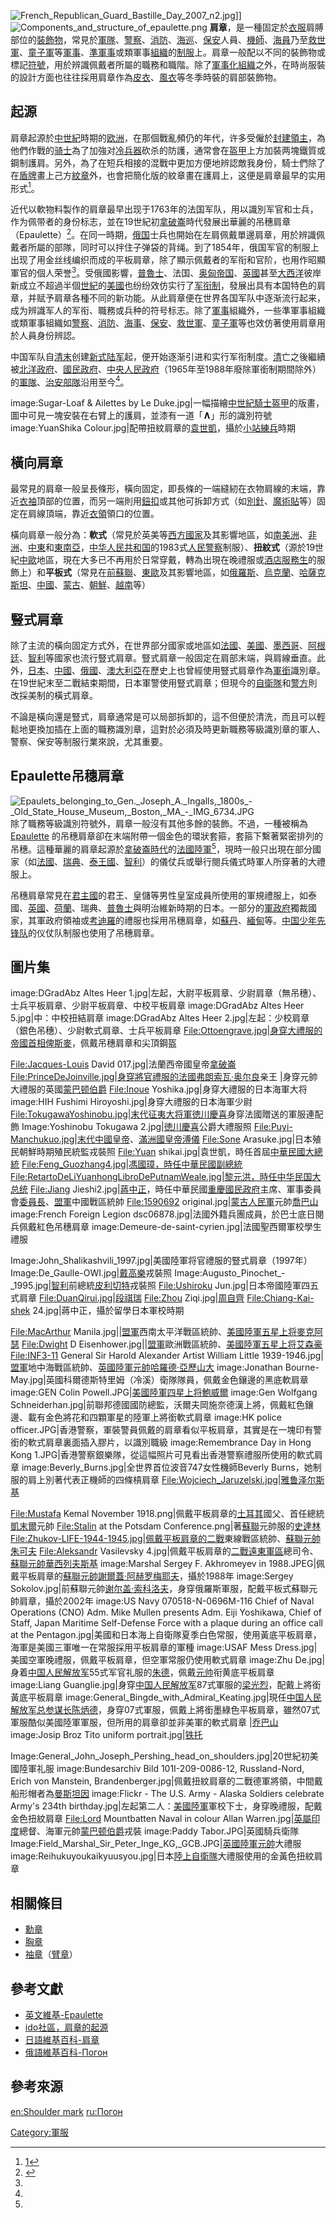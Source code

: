 [[Image:French_Republican_Guard_Bastille_Day_2007_n2.jpg|thumb]]]]
[[Image:Components_and_structure_of_epaulette.png|thumb]]
'''肩章'''，是一種固定於[[衣服|衣服]]肩膊部位的[[裝飾物|裝飾物]]，常見於[[軍隊|軍隊]]、[[警察|警察]]、[[消防|消防]]、[[海巡|海巡]]、[[保安|保安]]人員、[[機師|機師]]、[[海員|海員]]乃至[[救世軍|救世軍]]、[[童子軍|童子軍]]等[[軍事|軍事]]、[[準軍事|準軍事]]或類軍事[[组织_(社会学)|組織]]的[[制服|制服]]上。肩章一般配以不同的裝飾物或標記[[符號|符號]]，用於辨識佩戴者所屬的職務和職階。除了[[軍事化組織|軍事化組織]]之外，在時尚服裝的設計方面也往往採用肩章作為[[皮衣|皮衣]]、[[風衣|風衣]]等冬季時裝的肩部裝飾物。

==起源==
肩章起源於[[中世紀|中世紀]]時期的[[欧洲|欧洲]]，在那個戰亂頻仍的年代，许多受僱於[[封建|封建]][[領主|領主]]，為他們作戰的[[骑士|骑士]]為了加強对[[冷兵器|冷兵器]]砍杀的防護，通常會在[[盔甲|盔甲]]上方加裝两塊鐵質或鋼制護肩。另外，為了在短兵相接的混戰中更加方便地辨認敵我身份，騎士們除了在[[盾牌|盾牌]]畫上己方[[紋章學|紋章]]外，也會把簡化版的紋章畫在護肩上，这便是肩章最早的实用形式<ref name="IDO">[http://ido.thethirdmedia.com/article/frame.aspx?turl=http%3a//ido.3mt.com.cn/article/200611/show537531c17p1.ibod&rurl=&title=%u519B%u793C%u7684%u8D77%u6E90%u548C%u80A9%u7AE0%u3001%u7EFF%u519B%u88C5%u7684%u7531%u6765%uE004%20%u8F6C%u8F7D_%u4E2D%u56FD%u7A7A%u519B%u8D77%u6362%u53D1%u65B0%u5F0F%u519B%u88C5%20%u7EC4%u56FE%20%A0%20%u56FE%20---%20ido.3mt.com.cn]{{Dead link|date=2019年6月 |bot=InternetArchiveBot |fix-attempted=yes }}</ref>。

近代以軟物料製作的肩章最早出现于1763年的法国军队，用以識別军官和士兵，作为佩带者的身份标志，並在19世紀初[[拿破崙|拿破崙]]時代發展出華麗的吊穗肩章（Epaulette）<ref name="en wikipedia">{{Cite web |url=http://en.wikipedia.org/wiki/Epaulette |title=存档副本 |access-date=2011-06-18 |archive-date=2021-02-03 |archive-url=https://web.archive.org/web/20210203121439/https://en.wikipedia.org/wiki/Epaulette |dead-url=no }}</ref>。在同一時期，[[俄羅斯帝國|俄国]]士兵也開始在左肩佩戴單邊肩章，用於辨識佩戴者所屬的部隊，同时可以拌住子弹袋的背绳。到了1854年，俄国军官的制服上出现了用金丝线编织而成的平板肩章，除了顯示佩戴者的军衔和官阶，也用作昭顯軍官的個人荣誉<ref name="IDO"/>。受俄國影響，[[普魯士|普魯士]]、法国、[[奥匈帝国|奥匈帝国]]、[[大英帝國|英國]]甚至[[大西洋|大西洋]]彼岸新成立不超過半個[[世紀|世紀]]的[[美國|美國]]也纷纷效仿实行了[[军衔制|军衔制]]，發展出具有本国特色的肩章，并赋予肩章各種不同的新功能。从此肩章便在世界各国军队中逐渐流行起来，成为辨識军人的军衔、職務或兵种的符号标志。除了[[軍事|軍事]]組織外，一些準軍事組織或類軍事組織如[[警察|警察]]、[[消防|消防]]、[[海事|海事]]、[[保安|保安]]、[[救世軍|救世軍]]、[[童子軍|童子軍]]等也效仿著使用肩章用於人員身份辨認。

中国军队自[[清末|清末]]创建[[新军|新式陆军]]起，便开始逐渐引进和实行军衔制度。[[清朝|清]]亡之後繼續被[[北洋政府|北洋政府]]、[[國民政府|國民政府]]、[[中央人民政府|中央人民政府]]（1965年至1988年廢除軍銜制期間除外）的[[軍隊|軍隊]]、[[警察|治安部隊]]沿用至今<ref name="IDO"/>。
<gallery caption="" perrow="5" >
image:Sugar-Loaf & Ailettes by Le Duke.jpg|一幅描繪[[中世紀|中世紀]][[騎士|騎士]][[盔甲|盔甲]]的版畫，圖中可見一塊安裝在右臂上的護肩，並漆有一道「<big>'''∧'''</big>」形的識別符號
image:YuanShika Colour.jpg|配帶扭紋肩章的[[袁世凱|袁世凱]]，攝於[[小站練兵|小站練兵]]時期
</gallery>

==橫向肩章==
最常見的肩章一般呈長條形，橫向固定，即長條的一端縫紉在衣物肩線的末端，靠近[[衣袖|衣袖]]頂部的位置，而另一端則用[[鈕扣|鈕扣]]或其他可拆卸方式（如[[別針|別針]]、[[魔術貼|魔術貼]]等）固定在肩線頂端，靠近[[衣領|衣領]]領口的位置。

橫向肩章一般分為：'''軟式'''（常見於英美等[[西方國家|西方國家]]及其影響地區，如[[南美洲|南美洲]]、[[非洲|非洲]]、[[中東|中東]]和[[東南亞|東南亞]]，[[中华人民共和国|中华人民共和国]]的1983式[[人民警察|人民警察]]制服）、'''扭紋式'''（源於19世紀[[中歐|中歐]]地區，現在大多已不再用於日常穿戴，轉為出現在晚禮服或[[酒店|酒店]][[服務生|服務生]]的服飾上）和'''平板式'''（常見在[[前蘇聯|前蘇聯]]、[[東歐|東歐]]及其影響地區，如[[俄羅斯|俄羅斯]]、[[烏克蘭|烏克蘭]]、[[哈薩克斯坦|哈薩克斯坦]]、[[中國|中國]]、[[蒙古|蒙古]]、[[朝鮮|朝鮮]]、[[越南|越南]]等）

==豎式肩章==
除了主流的橫向固定方式外，在世界部分國家或地區如[[法國|法國]]、[[美國|美國]]、[[墨西哥|墨西哥]]、[[阿根廷|阿根廷]]、[[智利|智利]]等國家也流行豎式肩章。豎式肩章一般固定在肩部末端，與肩線垂直。此外，[[日本帝國|日本]]、[[中華民國|中國]]、[[俄羅斯帝國|俄國]]、[[澳大利亞|澳大利亞]]在歷史上也曾經使用豎式肩章作為[[軍銜|軍銜]]識別章。在19世紀末至二戰結束期間，日本軍警使用豎式肩章；但現今的[[日本自衛隊|自衛隊]]和[[日本警察|警方]]則改採美制的橫式肩章。

不論是橫向還是豎式，肩章通常是可以局部拆卸的，這不但便於清洗，而且可以輕鬆地更換加插在上面的職務識別章，這對於必須及時更新職務等級識別章的軍人、警察、保安等制服行業來說，尤其重要。

==Epaulette吊穗肩章==
[[File:Epaulets_belonging_to_Gen._Joseph_A._Ingalls,_1800s_-_Old_State_House_Museum,_Boston,_MA_-_IMG_6734.JPG|right]]除了職務等級識別符號外，肩章一般沒有其他多餘的裝飾。不過，一種被稱為[http://en.wikipedia.org/wiki/Epaulette Epaulette] {{Wayback|url=http://en.wikipedia.org/wiki/Epaulette |date=20210203121439 }}的吊穗肩章卻在末端附帶一個金色的環狀套箍，套箍下繫著緊密排列的吊穗。這種華麗的肩章起源於[[拿破崙時代|拿破崙時代]]的[[法國陸軍|法國陸軍]]<ref name="en wikipedia"/>，現時一般只出現在部分國家（如[[法國|法國]]、[[瑞典|瑞典]]、[[泰王國|泰王國]]、[[智利|智利]]）的儀仗兵或舉行閱兵儀式時軍人所穿著的大禮服上。

吊穗肩章常見在[[君主國|君主國]]的君王、皇儲等男性皇室成員所使用的軍規禮服上，如泰國、[[英國|英國]]、[[荷蘭|荷蘭]]、瑞典、[[普魯士|普魯士]]與明治維新時期的日本。一部分的[[軍政府|軍政府]]獨裁國家，其軍政府領袖或[[考迪羅|考迪羅]]的禮服也採用吊穗肩章，如[[蘇丹|蘇丹]]、[[緬甸|緬甸]]等。[[中国少年先锋队|中国少年先锋队]]的仪仗队制服也使用了吊穗肩章。

==圖片集==

<gallery caption="德意志帝国時代各種肩章" perrow="5" >
image:DGradAbz Altes Heer 1.jpg|左起，大尉平板肩章、少尉肩章（無吊穗）、士兵平板肩章、少尉平板肩章、中校平板肩章
image:DGradAbz Altes Heer 5.jpg|中：中校扭結肩章
image:DGradAbz Altes Heer 2.jpg|左起：少校肩章（銀色吊穗）、少尉軟式肩章、士兵平板肩章
File:Ottoengrave.jpg|身穿大禮服的帝國首相[[俾斯麥|俾斯麥]]，佩戴吊穗肩章和尖頂鋼盔</gallery>

<gallery caption="吊穗肩章" perrow="5" >
File:Jacques-Louis David 017.jpg|法蘭西帝國皇帝[[拿破崙|拿破崙]]
File:PrinceDeJoinville.jpg|身穿將官禮服的法國[[弗朗索瓦·奥尔良_(儒安维尔亲王)|弗朗索瓦·奥尔良]]亲王
|身穿元帥大禮服的英國[[路易斯·蒙巴頓，第一代緬甸的蒙巴頓伯爵|蒙巴顿伯爵]]
File:Inoue Yoshika.jpg|身穿大禮服的日本海軍大将
image:HIH Fushimi Hiroyoshi.jpg|身穿大禮服的日本海軍少尉
File:TokugawaYoshinobu.jpg|末代[[征夷大将軍|征夷大将軍]][[徳川慶喜|徳川慶喜]]身穿法國贈送的軍服連配飾
Image:Yoshinobu Tokugawa 2.jpg|[[徳川慶喜|徳川慶喜]]公爵大禮服照
File:Puyi-Manchukuo.jpg|末代[[中國皇帝|中國皇帝]]、[[滿洲國皇帝|滿洲國皇帝]][[溥儀|溥儀]]
File:Sone Arasuke.jpg|日本殖民朝鮮時期殖民統監戎裝照
File:Yuan shikai.jpg|袁世凱，時任首屆[[中華民國大總統|中華民國大總統]]
File:Feng_Guozhang4.jpg|馮國璋，時任[[中華民國副總統|中華民國副總統]]
File:RetartoDeLiYuanhongLibroDePutnamWeale.jpg|黎元洪，時任中华民国大总统
File:Jiang Jieshi2.jpg|[[蔣中正|蔣中正]]，時任中華民國[[重慶國民政府|重慶國民政府]]主席、軍事委員會[[委員長|委員長]]、[[盟軍|盟軍]]中國戰區統帥
File:1590692 original.jpg|[[蒙古人民軍|蒙古人民軍]]元帥[[喬巴山|喬巴山]]
image:French Foreign Legion dsc06878.jpg|法國外籍兵團成員，於巴士底日閱兵佩戴紅色吊穗肩章
image:Demeure-de-saint-cyrien.jpg|法國聖西爾軍校學生禮服
</gallery>

<gallery caption="豎式肩章" perrow="5">
Image:John_Shalikashvili_1997.jpg|美國陸軍将官禮服的豎式肩章（1997年）
Image:De_Gaulle-OWI.jpg|[[戴高樂|戴高樂]]戎裝照
Image:Augusto_Pinochet_-_1995.jpg|[[智利|智利]]前總統[[奥古斯托·皮诺切特|皮利切特]]戎裝照
File:Ushiroku Jun.jpg|日本帝國陸軍四五式肩章
File:DuanQirui.jpg|段祺瑞
File:Zhou Ziqi.jpg|[[周自齊|周自齊]]
File:Chiang-Kai-shek 24.jpg|蔣中正，攝於留學日本軍校時期
</gallery>

<gallery caption="軟式肩章" perrow="5">
File:MacArthur Manila.jpg||[[盟軍|盟軍]]西南太平洋戰區統帥、[[美國陸軍|美國陸軍]][[五星上将|五星上将]][[麥克阿瑟|麥克阿瑟]]
File:Dwight D Eisenhower.jpg||[[盟軍|盟軍]]歐洲戰區統帥、[[美國陸軍|美國陸軍]][[五星上将|五星上将]][[艾森豪|艾森豪]]
File:INF3-11 General Sir Harold Alexander Artist William Little 1939-1946.jpg|[[盟軍|盟軍]]地中海戰區統帥、[[英國陸軍|英國陸軍]][[元帥|元帥]][[哈羅德·亞歷山大|哈羅德·亞歷山大]]
image:Jonathan Bourne-May.jpg|英國科爾德斯特里姆（冷溪）衛隊隊員，佩戴金色鑲邊的黑底軟肩章
image:GEN Colin Powell.JPG|[[美國陸軍|美國陸軍]][[四星上将|四星上将]][[克林·鲍威尔|鮑威爾]]
image:Gen Wolfgang Schneiderhan.jpg|前聯邦德國國防總監，沃爾夫岡施奈德漢上將，佩戴紅色鑲邊、載有金色將花和四顆軍星的陸軍上將銜軟式肩章
image:HK police officer.JPG|香港警察，軍裝警員佩戴的肩章看似平板肩章，其實是在一塊印有警銜的軟式肩章裏面插入膠片，以識別職級
image:Remembrance Day in Hong Kong 1.JPG|香港警察銀樂隊，從這幅照片可見看出香港警察禮服所使用的軟式肩章
image:Beverly_Burns.jpg|全世界首位波音747女性機師Beverly Burns，她制服的肩上別著代表正機師的四條槓肩章
File:Wojciech_Jaruzelski.jpg|[[雅鲁泽尔斯基|雅鲁泽尔斯基]]
</gallery>

<gallery caption="平板肩章" perrow="5">
File:Mustafa Kemal November 1918.png|佩戴平板肩章的[[土耳其|土耳其]]國父、首任總統[[凱末爾|凱末爾]]元帥
File:Stalin at the Potsdam Conference.png|著[[蘇聯|蘇聯]]元帥服的[[史達林|史達林]]
File:Zhukov-LIFE-1944-1945.jpg|佩戴平板肩章的[[二戰|二戰]]東線戰區統帥、[[蘇聯元帥|蘇聯元帥]][[朱可夫|朱可夫]]
File:Aleksandr Vasilevsky 4.jpg|佩戴平板肩章的[[二戰|二戰]][[遠東軍區|遠東軍區]]總司令、[[蘇聯元帥|蘇聯元帥]][[華西列夫斯基|華西列夫斯基]]
image:Marshal Sergey F. Akhromeyev in 1988.JPEG|佩戴平板肩章的[[蘇聯元帥|蘇聯元帥]][[謝爾蓋·阿赫罗梅耶夫|謝爾蓋·阿赫罗梅耶夫]]，攝於1988年
image:Sergey Sokolov.jpg|前蘇聯元帥[[谢尔盖·索科洛夫|谢尔盖·索科洛夫]]，身穿俄羅斯軍服，配戴平板式蘇聯元帥肩章，攝於2002年
image:US Navy 070518-N-0696M-116 Chief of Naval Operations (CNO) Adm. Mike Mullen presents Adm. Eiji Yoshikawa, Chief of Staff, Japan Maritime Self-Defense Force with a plaque during an office call at the Pentagon.jpg|美國和日本海上自衛隊夏季白色常服，使用黃底平板肩章，海軍是美國三軍唯一在常服採用平板肩章的軍種
image:USAF Mess Dress.jpg|美國空軍晚禮服，佩戴平板肩章，但空軍常服仍使用軟式肩章
image:Zhu De.jpg|身着[[中国人民解放军|中国人民解放军]]55式军官礼服的[[朱德|朱德]]，佩戴[[元帅|元帅]]衔黄底平板肩章
image:Liang Guanglie.jpg|身穿[[中国人民解放军|中国人民解放军]]87式軍服的[[梁光烈|梁光烈]]，配戴上將銜黃底平板肩章
image:General_Bingde_with_Admiral_Keating.jpg|現任[[中国人民解放军总参谋部|中国人民解放军总参谋长]][[陈炳德|陈炳德]]，身穿07式軍服，佩戴上將銜墨綠色平板肩章，雖然07式軍服酷似美國陸軍軍服，但所用的肩章卻並非美軍的軟式肩章
|[[乔巴山|乔巴山]]
image:Josip Broz Tito uniform portrait.jpg|[[铁托|铁托]]
</gallery>

<gallery caption="扭結式肩章" perrow="5">
Image:General_John_Joseph_Pershing_head_on_shoulders.jpg|20世紀初美國陸軍礼服
image:Bundesarchiv Bild 101I-209-0086-12, Russland-Nord, Erich von Manstein, Brandenberger.jpg|佩戴扭紋肩章的二戰德軍將領，中間戴船形帽者為[[曼斯坦因|曼斯坦因]]
image:Flickr - The U.S. Army - Alaska Soldiers celebrate Army's 234th birthday.jpg|左起第二人：[[美國陸軍|美國陸軍]]軍校下士，身穿晚禮服，配戴金色扭紋肩章
File:Lord Mountbatten Naval in colour Allan Warren.jpg|[[英屬印度|英屬印度]]總督、海軍元帥[[路易斯·蒙巴頓，第一代緬甸的蒙巴頓伯爵|蒙巴顿伯爵]]戎裝
image:Paddy Tabor.JPG|英國騎兵衛隊
Image:Field_Marshal_Sir_Peter_Inge_KG,_GCB.JPG|[[英國陸軍|英國陸軍]][[元帥|元帥]]大禮服
image:Reihukuyoukaikyuusyou.jpg|日本[[陸上自衛隊|陸上自衛隊]]大禮服使用的金黃色扭紋肩章
</gallery>

==相關條目==
* [[勳章|勳章]]
* [[胸章|胸章]]
* [[袖章|袖章]]（[[臂章|臂章]]）

==參考文獻==
* [http://en.wikipedia.org/wiki/Epaulette 英文維基-Epaulette] {{Wayback|url=http://en.wikipedia.org/wiki/Epaulette |date=20210203121439 }}
* [http://ido.thethirdmedia.com/article/frame.aspx?turl=http%3a//ido.3mt.com.cn/article/200611/show537531c17p1.ibod&rurl=&title=%u519B%u793C%u7684%u8D77%u6E90%u548C%u80A9%u7AE0%u3001%u7EFF%u519B%u88C5%u7684%u7531%u6765%uE004%20%u8F6C%u8F7D_%u4E2D%u56FD%u7A7A%u519B%u8D77%u6362%u53D1%u65B0%u5F0F%u519B%u88C5%20%u7EC4%u56FE%20%A0%20%u56FE%20---%20ido.3mt.com.cn ido社區，肩章的起源]{{Dead link|date=2019年6月 |bot=InternetArchiveBot |fix-attempted=yes }}
* [http://ja.wikipedia.org/wiki/%E8%82%A9%E7%AB%A0 日語維基百科-肩章] {{Wayback|url=http://ja.wikipedia.org/wiki/%E8%82%A9%E7%AB%A0 |date=20210122021256 }}
* [http://ru.wikipedia.org/wiki/%D0%9F%D0%BE%D0%B3%D0%BE%D0%BD 俄語維基百科-Погон] {{Wayback|url=http://ru.wikipedia.org/wiki/%D0%9F%D0%BE%D0%B3%D0%BE%D0%BD |date=20200605090724 }}

==參考來源==
<references />

[[Category:軍服|Category:軍服]]

[[en:Shoulder_mark|en:Shoulder mark]]
[[ru:Погон|ru:Погон]]